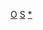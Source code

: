{{asbox
|image=Optic stub.svg
|category=光學小作品
|subject=與[[光學]]相關的
|name=Template:Optics-stub
}}<noinclude>
[[Category:物理學小作品模板|O]]
[[Category:物理学模板|S]]
[[Category:光學小作品|*]]
</noinclude>